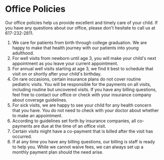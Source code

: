 
# Office Policies

Our office policies help us provide excellent and timely care of your child.
If you have any questions about our office, please don't hesitate to call us
at 617-232-2811.

1. We care for patients from birth through college graduation. We are happy
to make that health journey with our patients into young adulthood.
2. For well visits from newborn until age 3, you will make your child's next
appointment as you leave your current appointment.
3. For annual well visits starting at age 3, we find it best to schedule that
visit on or shortly after your child's birthday.
4. On rare occasions, certain insurance plans do not cover routine pediatric
visits. You will be responsible for the payments on all visits, including
routine but uncovered visits. If you have any billing questions, feel free to
contact our office or check with your insurance company about coverage
guidelines.
5. For sick visits, we are happy to see your child for any health concern
that you have. You do not need to check with your doctor about whether to
make an appointment.
6. According to guidelines set forth by insurance companies, all co-payments
are due at the time of an office visit.
7. Certain visits might have a co-payment that is billed after the visit has
occurred.
8. If at any time you have any billing questions, our billing is staff is
ready to help you. While we cannot waive fees, we can always set up a monthly
payment plan should the need arise.

